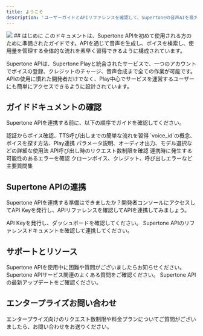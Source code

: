 ```yaml
---
title: ようこそ
description: 'ユーザーガイドとAPIリファレンスを確認して、Supertoneの音声AIを最大限に活用しましょう。'
---
```

<img src="/images/hero-dark.svg" />
## はじめに
このドキュメントは、Supertone APIを初めて使用される方のために準備されたガイドです。APIを通じて音声を生成し、ボイスを検索し、使用量を管理する全体的な流れを素早く習得できるように構成されています。

Supertone APIは、Supertone Playと統合されたサービスで、一つのアカウントでボイスの登録、クレジットのチャージ、音声合成まで全ての作業が可能です。APIの使用に慣れた開発者だけでなく、Play中心でサービスを運営するユーザーにも簡単にアクセスできるように設計されています。

## ガイドドキュメントの確認
Supertone APIを連携する前に、以下の順序でガイドを確認してください。

<CardGroup cols={1}>
  <Card title="クイックスタート" icon="bolt" href="/ja/user-guide/quickstart">
    認証からボイス確認、TTS呼び出しまでの簡単な流れを習得
  </Card>
  <Card title="ボイス選択ガイド" icon="microphone" href="/ja/user-guide/voice-selection">
    `voice_id`の概念、ボイスを探す方法、Play連携
  </Card>
  <Card title="Text-to-Speech ガイド" icon="comment" href="/ja/user-guide/text-to-speech">
    パラメータ説明、オーディオ出力、モデル選択などの詳細な使用法
  </Card>
  <Card title="リクエスト数制限" icon="wifi" href="/ja/user-guide/rate-limits">
    API呼び出し時のリクエスト数制限を確認
  </Card>
  <Card title="エラー処理" icon="triangle-exclamation" href="/ja/user-guide/handling-errors">
    連携時に発生する可能性のあるエラーを確認
  </Card>
  <Card title="よくある質問" icon="question" href="/ja/user-guide/faq">
    クローンボイス、クレジット、呼び出しエラーなど主要質問集
  </Card>
</CardGroup>

## Supertone APIの連携
Supertone APIを連携する準備はできましたか？開発者コンソールにアクセスしてAPI Keyを発行し、APIリファレンスを確認してAPIを連携してみましょう。

<CardGroup cols={2}>
  <Card title="開発者コンソール" icon="code" color="17e5e0" href="https://console.supertoneapi.com/">
    API Keyを発行し、ダッシュボードを確認してください。
  </Card>
  <Card title="APIリファレンス" icon="book-open" color="17e5e0" href="/ja/api-reference/introduction">
    Supertone APIのリファレンスドキュメントを確認して連携してください。
  </Card>
</CardGroup>

## サポートとリソース
<CardGroup cols={3}>
  <Card title="カスタマーサポート" icon="headset" href="https://support.supertone.ai/hc/en-us/categories/10267196754959-Play?_gl=1*1hh75qd*_gcl_au*NDgxOTUwMjcwLjE3NDc4MjQ4NDE.">
    Supertone APIを使用中に困難や質問がございましたらお知らせください。
  </Card>
  <Card title="よくある質問" icon="question" color="17e5e0" href="/ja/user-guide/faq">
    Supertone APIサービス関連のよくある質問をご確認ください。
  </Card>
  <Card title="リリースノート" icon="newspaper" color="17e5e0" href="/ja/user-guide/release-notes">
    Supertone APIの最新アップデートをご確認ください。
  </Card>
</CardGroup>

## エンタープライズお問い合わせ
<Card title="エンタープライズお問い合わせ" icon="building" color="17e5e0" href="https://docs.google.com/forms/d/1YexQpjpK0ZEou12blTytkZLqvrV-Uv95GbhxoOQ54R8/edit">
  エンタープライズ向けのリクエスト数制限や料金プランについてご質問がございましたら、お問い合わせをお送りください。
</Card>

